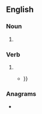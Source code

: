 ==English==

===Noun===
{{en-noun}}

# {{obsolete spelling of|en|chant}}

===Verb===
{{en-verb}}

# {{obsolete spelling of|en|chant}}
#* {{quote-book|en|year=1901|origyear=1839|author=[[w:Philip James Bailey|Philip James Bailey]]|title=Festus: A Poem|pageurl=https://archive.org/details/festuspoem00bailrich/page/8/mode/2up?view=theater|page=9||location=London|publisher=George Routledge & Sons|text=Happier in reascent, than in his fall mournful, and through all purifying spheres perfective, let the bard his harp restrung, '''chaunt''' {{...}}}}

===Anagrams===
* {{anagrams|en|a=achntu|nautch}}
